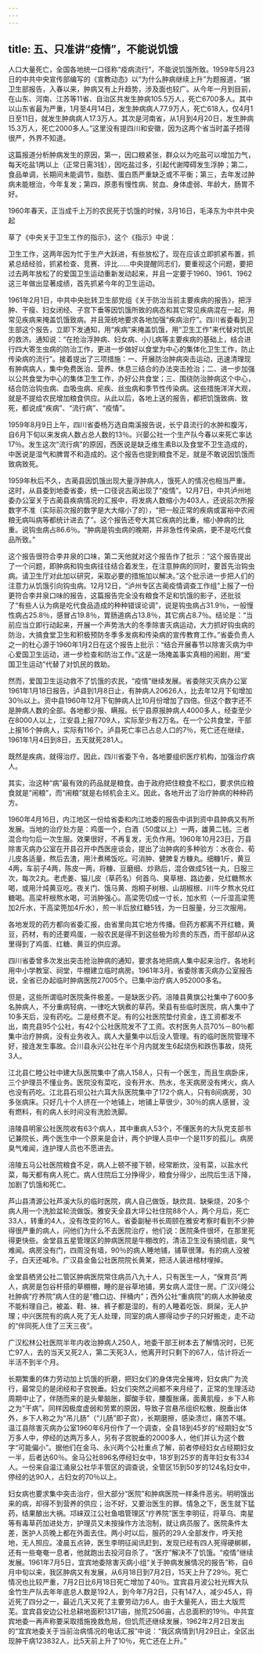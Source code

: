 ```yaml
---
---
---
```

title: 五、只准讲“疫情”，不能说饥饿
---



人口大量死亡，全国各地统一口径称“疫病流行”，不能说饥饿所致。1959年5月23日的中共中央宣传部编写的《宣教动态》以“为什么肿病继续上升”为题报道，“据卫生部报告，入春以来，肿病又有上升趋势，涉及面也较广。从今年一月到目前，在山东、河南、江苏等11省、自治区共发生肿病105.5万人，死亡6700多人。其中以山东省最为严重，1月至4月14日，发生肿病病人77.9万人，死亡618人，仅4月1日至11日，就发生肿病病人17.3万人。其次是河南省，从1月到4月20日，发生肿病15.3万人，死亡2000多人。”这里没有提四川和安徽，因为这两个省当时盖子捂得很严，外界不知道。

这篇报道分析肿病发生的原因，第一，因口粮紧张，群众以为吃盐可以增加力气，每天吃盐1两以上（正常日需3钱），因吃盐过多，引起代谢障碍发生浮肿；第二，食品单调，长期间未能调节，脂肪、蛋白质严重缺乏或不平衡；第三，去年发过肿病未能根治，今年复发；第四，原患有慢性病、贫血、身体虚弱、年龄大，肠胃不好。

1960年春天，正当成千上万的农民死于饥饿的时候，3月16日，毛泽东为中共中央起

草了《中央关于卫生工作的指示》，这个《指示》中说：

卫生工作，这两年因为忙于生产大跃进，有些放松了。现在应该立即抓紧布置，抓紧总结经验，抓紧检查、竞赛、评比......中央提醒同志们，要重视这个问题，要把过去两年放松了的爱国卫生运动重新发动起来，并且一定要于1960、1961、1962这三年做出显著成绩，首先抓紧今年的卫生运动。

1961年2月1日，中共中央批转卫生部党组《关于防治当前主要疾病的报告》，把浮肿、干瘦、妇女闭经、子宫下垂等因饥饿所致的病态和其它常见疾病混在一起，用常见疾病来掩盖饥饿致病。并且笼统地要求各地加强“疾病治疗”。四川省委看到卫生部这个报告，立即下发通知，用“疾病”来掩盖饥饿，用“卫生工作”来代替对饥民的救济。通知说：“在抢治浮肿病、妇女病、小儿病等主要疾病的基础上，结合进行四大寄生虫病的防治工作，更进一步做好以食堂为中心的集体化卫生工作，防止传染病的流行”。接着提出了三项措施：一、开展防治肿病突击运动，迅速清理现有肿病病人，集中免费医治、营养、休息三结合的办法突击抢治；二、进一步加强以公共食堂为中心的集体卫生工作，办好公共食堂；三、围绕防治肿病这个中心，结合防治钩虫病、血吸虫病、疟疾、丝虫病和季节性传染病。这些措施洋洋大观，就是不提给农民增加粮食供应。从此以后，各地上送的报告，都把饥饿致病、致死，都说成“疾病”、“流行病”、“疫情”。

1959年8月9日上午，四川省委杨万选自南溪报告说，长宁县流行的水肿和腹泻，自6月下旬以来发病人数占总人数的13％。兴晏公社一个生产队今春以来死亡率达17％。发生这次“流行病”的原因，西医说是缺乏维生素B以及食堂不卫生造成的，中医说是湿气和脾胃不和造成的。这个报告也提到粮食不足，就是不敢说因饥饿而致病致死。

1959年秋后不久，古蔺县因饥饿出现大量浮肿病人，饿死人的情况也相当严重。这时，从县委到地委省委，统一口径说古蔺出现了“疫情”。12月7日，中共泸州地委办公室关于古蔺县疾病情况的汇报中，将发病人数缩小为403人，还说前次所报数字不准（实际前次报的数字是大大缩小了的），“把一般正常的疾病或富裕中农闹粮无病叫病等都统计进去了”。这个报告还夸大其它疾病的比重，缩小肿病的比重。说钩虫病占86.6％。“肿病是钩虫病的晚期，并非急性传染病，更不是吃代食品所致。”

这个报告很符合李井泉的口味，第二天他就对这个报告作了批示：“这个报告提出了一个问题，即肿病和钩虫病往往结合着发生，在注意肿病的同时，要首先治钩虫病。请卫生厅对此加以研究，采取必要的措施加以解决。”这个批示进一步把人们的注意力从饥饿引向钩虫病。12月12日，“泸州专区古蔺疫情调查工作组”上报了一份更符合李井泉口味的报告，这篇报告完全没有粮食不足和饥饿的影子，还批驳了“有些人认为病是吃代食品造成的种种错误论调”，说是钩虫病占31.9％，一般慢性病占25.8％，感冒占19.8％，胃肠道病占13.8％，其它病占8.7％。结论是：“当前应当立即行动起来，开展一个声势浩大的冬季除害灭病运动，大力抓好钩虫病的防治，大搞食堂卫生和积极预防冬季多发病和传染病的宣传教育工作。”省委负责人之一的杜心源于1960年1月2日在这个报告上批示：“结合开展春节以除害灭病为中心爱国卫生运动，进一步检查和防治工作。”这是一场掩盖事实真相的闹剧，用“爱国卫生运动”代替了对饥民的救助。

然而，爱国卫生运动救不了饥饿的农民，“疫情”继续发展。省委除灾灭病办公室1961年1月18日报告，泸县到1月8日止，有肿病人20626人，比去年12月下旬增加30％以上。资中县1960年12月下旬肿病人比10月份增加了四倍。但这个数字还不是肿病人数的全部。各地都少报、瞒报。长宁县原报肿病人4000多人，经查至少在8000人以上，江安县上报7709人，实际至少有2万名。在一个公共食堂，干部上报16个肿病人，实际有116个。泸县死亡率已占总人口的7％，死亡还在继续，1961年1月4日到8日，五天就死281人。

既然是疾病，就得治疗。因此，四川省委下令，各地要组织医疗机构，加强治疗病人。

其实，治这种“病”最有效的药品就是粮食。由于政府把住粮食不松口，要求供应粮食就是“闹粮”，而“闹粮”就是右倾机会主义。因此，各地开出了治疗肿病的种种药方。

1960年4月16日，内江地区一份给省委和内江地委的报告中讲到资中县肿病又有所发展。当地的治疗处方是：鸡蛋一个，白酒（50度以上）一两，雄黄二钱。三者混合均匀后一次生服。效果很好，不再复发，无负作用。1960年10月23日，万县除害灭病办公室在开县召开中西医座谈会，提出了治肿病的多种验方：水夜合、荀儿皮各适量，熬后去渣，用汁煮稀饭吃。可消肿、健脾复方糠丸。细糠1斤，黄豆4两，车前子4两，陈皮一两，将糠、豆磨细、炒熟后，混合做成5钱一丸，日服三次，每次2丸。老虎姜、猫儿皮（草药名）何首乌、臭草根、路边姜，兑红糖熬水喝，或用汁炖黄豆吃。夜关门、饿马黄、炮桐子树根、山胡椒根、川牛夕熬水兑红糖喝。高梁杆根熬水喝，可消肿强心。高梁篼切成一寸长，加水煎（一斤湿高梁篼加2斤水，干高梁篼加4斤水），煎一半后放红糖5钱，为一日服量，分三次服用。

各地发现的药方都向省委汇报，由省里向其它地方传播。但药方都离不开红糖，黄豆，药材，有的还要鸡蛋，一般农民是得不到这些极为珍贵的东西，而干部却从这里得到了鸡蛋、红糖、黄豆的供应源。

四川省委曾多次发出突击抢治肿病的通知，要求各地把病人集中起来治疗。各地利用中小学教室、祠堂，牛棚建立临时病房。1961年3月，省委除害灭病办公室报告说，全省已办起临时肿病医院27005个。已集中治疗病人952000多名。

但是，这些所谓临时医院条件极差。一是缺医少药。涪陵县黄旗公社集中了600多名肿病人，不分重病轻病，一律吃大锅煮的草药。荣县有些临时医院，病人集中了10多天后，没有药吃。二是经费不足。有的公社医院垫付资金，连工资都发不出，南充县95个公社，有42个公社医院发不了工资。农村医务人员70%－80％都集中治疗肿病，没有业务收入。病人大量集中以后没人管理。有的临时医院管理不好，接连发生事故。合川县永兴公社在半个月内就发生6起烧伤和跌伤事故，烧死3人。

江北县仁睦公社中建大队医院集中了病人158人，只有一个医生，而且生病卧床，三个护理员不懂业务。医院没有菜吃，没有开水、热水，冬天病房没有烤火，病人也没有药吃。江北县石坝公社六耳大队医院集中了172个病人，只有8间病房，30多张病床。只好几十个人挤在一个地铺上，地铺上草很少，30％的病人感冒，没有燃料，有的病人长时间没有洗脸洗脚。

涪陵县明家公社医院收有63个病人，其中重病人53个，不懂医务的大队党支部书记兼院长，两个医生中一个原来是会计，两个护理人员中一个是11岁的孤儿。病房臭气难闻，连护理人员也不愿进去。

涪陵五马公社医院粮食不足，病人上顿不接下顿，经常断炊，没有菜，以盐水代菜，每天都有病人死亡。病人住院后工分挣得少，粮食分得少，出院后生活下降，加剧了饥饿和死亡。

芦山县清源公社芦溪大队的临时医院，病人自己做饭，缺炊具、缺柴烧，20多个病人用一个洗脸盆轮流做饭。雅安天全县大坪公社住院88个人，两个月后，死亡33人，转重的4人，没有改变的16人。省委副秘书长周颐在雅安考察时看到不少肿得很严重的病人，问他们为什么不去医院治疗，他们说：医院条件很坏，在那里死得更快些。金堂县五星管理区的肿病医院是牛棚改的，清洁卫生没有搞彻底，臭气难闻。病房没有门，四周没有墙，90％的病人睡地铺，铺草很薄。有的病人没被子，白天还喊冷。广汉县金鱼公社医院院长黄某，把活人装进棺材埋掉。

金堂县栖贤公社二管区肿病医院常住病员八九十人，只有医生一人，“保育员”两人，病房是包谷杆搭的草棚棚，睡的是谷草地铺，男女病人混住一房。广汉兴隆公社肿病“疗养院”病人住的是“檐口边、拌桶内”；西外公社“重病院”的病人水肿破皮不能料理自己，被盖、鞋、袜、裤子都是湿的，有的人睡着吃饭、屙屎，无人护理；中兴医院有的病人死了无人处理，同室的病人挪得动步子的只好搬走，走不动的“伴同死人住了三天三夜”。

广汉松林公社医院半年内收治肿病人250人，地委干部王树本去了解情况时，已死亡97人，去的当天又死2人，第二天死3人，他离开时只剩下的67人，估计将近一半活不到半个月。

长期繁重的体力劳动加上饥饿的折磨，把妇女们的身体完全摧垮，妇女病广为流行，最常见的是闭经和子宫脱垂。妇女们突然之间都不来月经了，正常的生理活动周期中止了，伴随而来的是头晕脑胀，脚酸手软，腰腹胀痛，面黄肌瘦，乡下人称之为“干病”。同样因极度虚弱和劳累的原因，导致子宫悬吊组织松散，脱垂出体外，乡下人称之为“吊儿肠”（“儿肠”即子宫），长期磨擦，感染溃烂，痛苦不堪。温江县除害灭病办公室1960年6月份作了一个调查，全县18到45岁的“经期妇女”5万多人中，停经的达两万多人，另有子宫脱垂的2000多人，他们并认为这个数字“可能偏小”。据他们在金马、永兴两个公社重点了解，前者停经妇女占经期妇女一半，后者达60％。金马公社896名停经妇女中，18岁到25岁的青年妇女有334人。一份来自温江涌泉公社华丰管区的调查说，全管区15到50岁的124名妇女中，停经的达90人，占妇女的70％以上。

妇女病也要求集中突击治疗，但大部分“医院”和肿病医院一样条件恶劣。明明饿出来的病，却得不到营养的供应；治不好，又要治医生的罪。情急之下，医生就下猛药，结果酿出大祸。邛崃双江公社鱼唱管理区“疗养院”医生李明征，将草乌、南星等有毒草药加进处方，护理员又未按操作方法泡制，就让病员服了。医院条件太差，医护人员晚上都在外面去住。两小时以后，服药的29人全部发作，呼天抢地，无人照应。凌晨五点钟，医生李明征闻讯赶到，发现已经有四人死得硬梆梆，还有一些奄奄一息者，他就跑出去投河自杀了。“医疗”解决不了饥饿。“疫情”继续发展。1961年7月5日，宜宾地委除害灭病小组“关于肿病发展情况的报告”称，自6月中旬以来，我区肿病又有发展，从6月18日到7月2日，15天上升了29％。死亡情况也比较严重，7月2日比6月18日死亡增加了40％。宜宾县月波公社光辉大队金竹生产队去年年底总人数是192人，到今年7月2日，只有147人，减少45人，将近死了四分之一，最近几天又死了主要劳动力6人。由于大量死人，田土大版荒芜。宜宾县安边公社总耕地面积13171亩，抛荒2506亩，占总面积的19％。中共宜宾地委一再声称要采取措施挽救危局，但饥荒还继续发展，1962年2月2日发出的“宜宾地委关于当前治病情况的电话汇报”中说：“我区病情到1月29日止，全区出现肿干病123832人，比5天前上升了10％，死亡还在上升。”